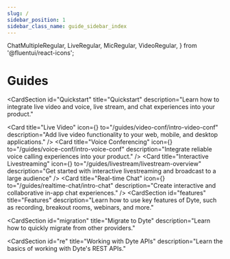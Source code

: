 ```yaml
---
slug: /
sidebar_position: 1
sidebar_class_name: guide_sidebar_index
---
```


  ChatMultipleRegular,
  LiveRegular,
  MicRegular,
  VideoRegular,
} from '@fluentui/react-icons';

# Guides

<CardSection
  id="Quickstart"
  title="Quickstart"
  description="Learn how to integrate live video and voice, live stream, and chat experiences into your product."
>
  <Card
    title="Live Video"
    icon={<VideoRegular />}
    to="/guides/video-conf/intro-video-conf"
    description="Add live video functionality to your web, mobile, and desktop applications."
  />
  <Card
    title="Voice Conferencing"
    icon={<MicRegular />}
    to="/guides/voice-conf/intro-voice-conf"
    description="Integrate reliable voice calling experiences into your product."
  />
  <Card
    title="Interactive Livestreaming"
    icon={<LiveRegular />}
    to="/guides/livestream/livestream-overview"
    description="Get started with interactive livestreaming and broadcast to a large audience"
  />
  <Card
    title="Real-time Chat"
    icon={<ChatMultipleRegular />}
    to="/guides/realtime-chat/intro-chat"
    description="Create interactive and collaborative in-app chat experiences."
  />
</CardSection>
<CardSection
  id="features"
  title="Features"
  description="Learn how to use key features of Dyte, such as recording, breakout rooms, webinars, and more."
>
  <Card
    title="Recording"
    to="/guides/features/recording/recording-overview"
    description="Record audio, video, and plugin interactions of multiple meeting users in a single file using composite recording."
  />
  <Card
    title="Webinar"
    to="/guides/features/webinar/intro-webinar"
    description="Leverage Dyte's Webinar for hosting and delivering one-to-many events to larger audiences."
  />
  <Card
    title="Webhooks & Events"
    to="/guides/features/webhooks/webhooks-overview"
    description="Utilize webhooks to push real-time updates to your applications."
  />
  <Card
    title="Breakout Rooms"
    to="/guides/features/breakoutroom/introduction-breakout-rooms"
    description="Facilitate focused discussions and collaboration with breakout rooms."
  />
  <Card
    title="No Code Integration"
    to="/guides/features/embed"
    description="Integrate Dyte into your project using an iFrame, eliminating the need for SDKs."
  />
  <Card
    title="Presets"
    to="/guides/features/presets"
    description="Configure meeting presets for tailored participant permissions and UI configurations."
  />
  <Card
    title="Customizations"
    to="/guides/features/customization"
    description="Customize the experience."
  />
  <Card
    title="Export chat"
    to="/guides/features/export-chat-dump"
    description="Retrieve all chat messages of a Dyte session programmatically."
  />
</CardSection>
<CardSection
  id="migration"
  title="Migrate to Dyte"
  description="Learn how to quickly migrate from other providers."
>
  <Card
    title="Migrate from Twilio"
    to="/guides/migration/twilio/concepts-twilio-vs-dyte"
  />
  <Card
    title="Migrate from OpenTok"
    to="/guides/migration/opentok/concepts-opentok-vs-dyte"
  />
</CardSection>
<CardSection
  id="re"
  title="Working with Dyte APIs"
  description="Learn the basics of working with Dyte's REST APIs."
>
  <Card
    title="REST APIs"
    to="/guides/rest-apis/quickstart"
    description="Elevate your developer experience with the enhanced capabilities of Dyte's v2 REST APIs."
  />
</CardSection>
